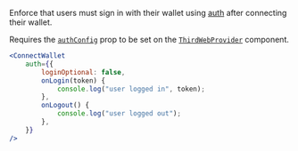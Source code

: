 Enforce that users must sign in with their wallet using [auth](/connect/auth) after connecting their wallet.

Requires the [`authConfig`](/react/v4/ThirdwebProvider#authConfig) prop to be set on the [`ThirdWebProvider`](/react/v4/ThirdwebProvider) component.

```jsx
<ConnectWallet
	auth={{
		loginOptional: false,
		onLogin(token) {
			console.log("user logged in", token);
		},
		onLogout() {
			console.log("user logged out");
		},
	}}
/>
```
